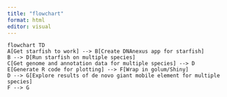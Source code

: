 ```yaml
---
title: "flowchart"
format: html
editor: visual
---
```


```mermaid
flowchart TD
A[Get starfish to work] --> B[Create DNAnexus app for starfish]
B --> D[Run starfish on multiple species]
C[Get genome and annotation data for multiple species] --> D
E[Generate R code for plotting] --> F[Wrap in golum/Shiny]
D --> G[Explore results of de novo giant mobile element for multiple species]
F --> G

```
